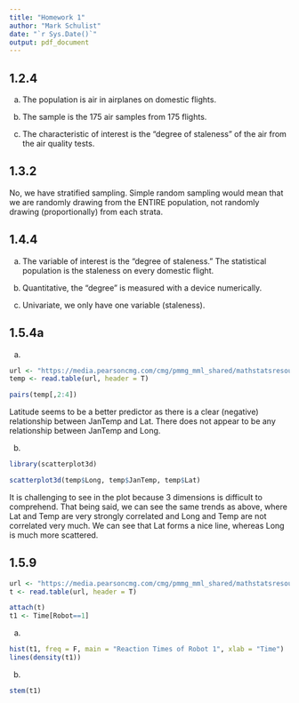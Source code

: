 ```yaml
---
title: "Homework 1"
author: "Mark Schulist"
date: "`r Sys.Date()`"
output: pdf_document
---
```


## 1.2.4

a. The population is air in airplanes on domestic flights.

b. The sample is the 175 air samples from 175 flights.

c. The characteristic of interest is the "degree of staleness" of the air from the air quality tests.

## 1.3.2

No, we have stratified sampling. Simple random sampling would mean that we are randomly drawing from the ENTIRE population, not randomly drawing (proportionally) from each strata.

## 1.4.4

a. The variable of interest is the "degree of staleness." The statistical population is the staleness on every domestic flight.

b. Quantitative, the "degree" is measured with a device numerically.

c. Univariate, we only have one variable (staleness).

## 1.5.4a

a.

```r
url <- "https://media.pearsoncmg.com/cmg/pmmg_mml_shared/mathstatsresources/Akritas/Temp.Long.Lat.txt"
temp <- read.table(url, header = T)

pairs(temp[,2:4])

```

Latitude seems to be a better predictor as there is a clear (negative) relationship between JanTemp and Lat. There does not appear to be any relationship between JanTemp and Long.

b.

```r
library(scatterplot3d)

scatterplot3d(temp$Long, temp$JanTemp, temp$Lat)
```

It is challenging to see in the plot because 3 dimensions is difficult to comprehend. That being said, we can see the same trends as above, where Lat and Temp are very strongly correlated and Long and Temp are not correlated very much. We can see that Lat forms a nice line, whereas Long is much more scattered.

## 1.5.9

```r
url <- "https://media.pearsoncmg.com/cmg/pmmg_mml_shared/mathstatsresources/Akritas/RobotReactTime.txt"
t <- read.table(url, header = T)

attach(t)
t1 <- Time[Robot==1]
```

a.

```r
hist(t1, freq = F, main = "Reaction Times of Robot 1", xlab = "Time")
lines(density(t1))
```

b.

```r
stem(t1)
```
